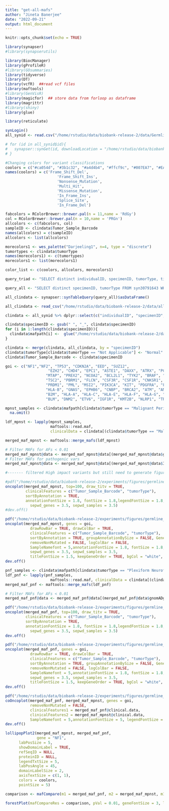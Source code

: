 ```yaml
---
title: "get-all-mafs"
author: "Jineta Banerjee"
date: "2022-09-21"
output: html_document
---
```


```r
knitr::opts_chunk$set(echo = TRUE)
```

```r

library(synapser)
#library(synapserutils)

library(BiocManager)
library(gProfileR)
#library(GOsummaries)
library(tidyverse)
library(DT)
library(vcfR)  ##read vcf files
library(maftools)
#library(GenVisR)
library(magicfor)  ## store data from forloop as dataframe
library(magrittr)
#library(shiny)
library(glue)

library(reticulate)

```

```r

synLogin()
all_synid <- read.csv("/home/rstudio/data/biobank-release-2/data/Germline_MAF_metadata.csv")

# for (id in all_synid$id){
#   synapser::synGet(id, downloadLocation = "/home/rstudio/data/biobank-release-2/data/germline_mafs/")
# }

```

```r
#Changing colors for variant classifications 
coolors = c("#ca054d", "#3b1c32", "#a4d4b4", "#ffcf9c", "#007EA7", "#EAF27C", "#F2AA7E", "#9984D4", "#C5979D")
names(coolors) = c('Frame_Shift_Del',
                       'Frame_Shift_Ins',
                       'Nonsense_Mutation', 
                       'Multi_Hit', 
                       'Missense_Mutation',
                       'In_Frame_Ins', 
                       'Splice_Site', 
                       'In_Frame_Del')

fabcolors = RColorBrewer::brewer.pal(n = 11,name = 'RdGy')
col = RColorBrewer::brewer.pal(n = 10,name = 'PRGn')
allcolors <- c(fabcolors, col)
sampleID <- clindata$Tumor_Sample_Barcode
names(allcolors) = c(sampleID)
allcolors <- list(allcolors)

morecolors1 <- wes_palette("Darjeeling1", n=4, type = "discrete")
tumortypes <- clindata$tumorType
names(morecolors1) <- c(tumortypes)
morecolors1 <- list(morecolors1)

color_list <- c(coolors, allcolors, morecolors1)
```


```r

query_triad <- "SELECT distinct individualID, specimenID, tumorType, tissue, sex, age, bodyPart, isCellLine FROM syn30791643 WHERE ( assay = 'Whole Exome Sequencing' ) AND (individualID = 'JH-2-055' OR individualID = 'JH-2-002' OR individualID = 'JH-2-023' OR individualID = 'JH-2-045' OR individualID = 'JH-2-084' OR individualID = 'JH-2-015' OR individualID = 'JH-2-016' OR individualID = 'JH-2-031') "

query_all <- "SELECT distinct specimenID, tumorType FROM syn30791643 WHERE ( assay = 'Whole Exome Sequencing' )"

all_clindata <- synapser::synTableQuery(query_all)$asDataFrame()

all_clindata <- read_csv("/home/rstudio/data/biobank-release-2/data/all_WES-specimenIDs.csv")

clindata <- all_synid %>% dplyr::select(c("individualID", "specimenID", "sex"))

clindata$specimenID <- gsub(" ", "_", clindata$specimenID)
for (i in 1:length(clindata$specimenID)){
  clindata$mafpath[i] <-  glue("/home/rstudio/data/biobank-release-2/data/germline_mafs/", clindata$specimenID[i],".maf")
}

clindata <- merge(clindata, all_clindata, by = "specimenID")
clindata$tumorType[clindata$tumorType == "Not Applicable"] <- "Normal"
clindata$Tumor_Sample_Barcode <- clindata$specimenID 

```

```r

goi <- c("NF1","NF2", "TP53", "CDKN2A", "EED", "SUZ12",
                   "EZH2", "CHD4", "EPC1", "ASTE1", "DAXX", "ATRX", "PCLO", "SPRED1",
                  "MTAP", "PREX2", "NCOA2", "BCL2L1", "TYK2", "BRAF", "ERBB1", "LRP1B", "MSH3", "USP9X",
                  "TSC2", "PBRM1", "FLCN", "CSF3R", "CSF1R", "CNKSR1", "ATR", "SETDB1", "RNF43", "RAD21","PTPN11",
                  "PRDM1", "PML", "MSI2", "PIK3CA", "KIT", "PDGFRA", "FGFR1", "RASSF9", "TGFB1",
                  "HLA-B", "GNAS", "EPHB6", "CNBP", "BRCA2", "ATM", "AMER1", "BRAF1", "PMS2",
                  "B2M", "HLA-A", "HLA-C", "HLA-E", "HLA-F", "HLA-G", "HLA-H", "TAP2", "STK11",
                  "BLM", "DNM2", "ETV6", "IGF1R", "KMT2B", "NLRP1", "TRAF3", "CCN6")

```

```r

mpnst_samples <- clindata$mafpath[clindata$tumorType == "Malignant Peripheral Nerve Sheath Tumor"] %>% 
  na.omit() 

ldf_mpnst <- lapply(mpnst_samples, 
                    maftools::read.maf, 
                    clinicalData = clindata[(clindata$tumorType == "Malignant Peripheral Nerve Sheath Tumor"),])

merged_maf_mpnst <- maftools::merge_mafs(ldf_mpnst)

# Filter MAFs for AFs < 0.01
merged_maf_mpnst@data <- merged_maf_mpnst@data[(merged_maf_mpnst@data$gnomADg_AF < 0.01), ]
# Filter MAFs for pathogenic vars
merged_maf_mpnst@data <- merged_maf_mpnst@data[(merged_maf_mpnst@data$IMPACT == "HIGH"), ]

#------- filtered High impact variants but still need to generate figures--------

#pdf("/home/rstudio/data/biobank-release-2/experiments/figures/germline_topgenes_mpnst.pdf", width=40, height = 40)
oncoplot(merged_maf_mpnst, top=100, draw_titv = TRUE, 
         clinicalFeatures = c("Tumor_Sample_Barcode", "tumorType"),
         sortByAnnotation = TRUE,
         annotationFontSize = 1.8, fontSize = 1.8,legendFontSize = 1.8,
           sepwd_genes = 3.5, sepwd_samples = 3.5)
#dev.off()

pdf("/home/rstudio/data/biobank-release-2/experiments/figures/germline_genes_of_int_mpnst.pdf", width=40, height = 40)
oncoplot(merged_maf_mpnst, genes = goi,
           drawRowBar = TRUE, drawColBar = TRUE,
           clinicalFeatures = c("Tumor_Sample_Barcode", "tumorType"),
           sortByAnnotation = TRUE, groupAnnotationBySize = FALSE, GeneOrderSort = TRUE,
           removeNonMutated = FALSE, logColBar = FALSE,
           SampleNamefont = 5,annotationFontSize = 1.8, fontSize = 1.8,legendFontSize = 1.8,
           sepwd_genes = 3.5, sepwd_samples = 3.5,
           titleFontSize = 1.5, keepGeneOrder = TRUE, bgCol = "white", borderCol = "white", fill = TRUE)
dev.off()

```

```r

pnf_samples <- clindata$mafpath[clindata$tumorType == "Plexiform Neurofibroma"] %>% na.omit()
ldf_pnf <- lapply(pnf_samples, 
                    maftools::read.maf, clinicalData = clindata[(clindata$tumorType == "Plexiform Neurofibroma"),])
merged_maf_pnf <- maftools::merge_mafs(ldf_pnf)

# Filter MAFs for AFs < 0.01
merged_maf_pnf@data <- merged_maf_pnf@data[(merged_maf_pnf@data$gnomADg_AF < 0.01), ]

pdf("/home/rstudio/data/biobank-release-2/experiments/figures/germline_topgenes_pnf.pdf", width=40, height = 40)
oncoplot(merged_maf_pnf, top=100, draw_titv = TRUE, 
         clinicalFeatures = c("Tumor_Sample_Barcode", "tumorType"),
         sortByAnnotation = TRUE,
         annotationFontSize = 1.8, fontSize = 1.8,legendFontSize = 1.8,
           sepwd_genes = 3.5, sepwd_samples = 3.5)
dev.off()

pdf("/home/rstudio/data/biobank-release-2/experiments/figures/germline_genes_of_int_pnf.pdf", width=40, height = 40)
oncoplot(merged_maf_pnf, genes = goi,
           drawRowBar = TRUE, drawColBar = TRUE,
           clinicalFeatures = c("Tumor_Sample_Barcode", "tumorType"),
           sortByAnnotation = TRUE, groupAnnotationBySize = FALSE, GeneOrderSort = TRUE,
           removeNonMutated = FALSE, logColBar = FALSE,
           SampleNamefont = 5,annotationFontSize = 1.8, fontSize = 1.8,legendFontSize = 1.8,
           sepwd_genes = 3.5, sepwd_samples = 3.5,
           titleFontSize = 1.5, keepGeneOrder = TRUE, bgCol = "white", borderCol = "white", fill = TRUE)
dev.off()

pdf("/home/rstudio/data/biobank-release-2/experiments/figures/germline_genes_of_int_cooncoplot.pdf", width=40, height = 40)
coOncoplot(merged_maf_pnf, merged_maf_mpnst, genes = goi,
           removeNonMutated = FALSE, 
           clinicalFeatures1 = merged_maf_pnf@clinical.data,
           clinicalFeatures2 = merged_maf_mpnst@clinical.data,
           SampleNamefont = 5,annotationFontSize = 5, legendFontSize = 1.8)
dev.off()
```


```r

lollipopPlot2(merged_maf_mpnst, merged_maf_pnf, 
              gene = "NF1",
      labPosSize = 5,
      showDomainLabel = TRUE,
      refSeqID = NULL,
      proteinID = NULL,
      legendTxtSize = 5,
      labPosAngle = 45,
      domainLabelSize = 2,
      axisTextSize = c(1, 1),
      colors = coolors,
      pointSize = 5)


```

```r

comparison <- mafCompare(m1 = merged_maf_pnf, m2 = merged_maf_mpnst, m1Name = 'PNF', m2Name = 'MPNST', minMut = 5)

forestPlot(mafCompareRes = comparison, pVal = 0.01, geneFontSize = 3, lineWidth = 3, titleSize = 5)

```

